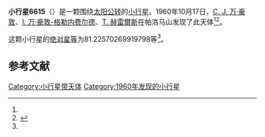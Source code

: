 {{Infobox planet
| bgcolour = #FFFFC0
| name = 6615 Plutarchos
| symbol = 
| image = 
| caption = 
| discovery = yes
| discovery_ref = 
| discoverer = [[C._J._万·豪敦|C. J. 万·豪敦]]、[[I._万·豪敦-格勒内费尔德|I. 万·豪敦-格勒内费尔德]]、[[T._赫雷爾斯|T. 赫雷爾斯]]
| discovery_site = [[帕洛马山|帕洛马山]] 
| discovered = 1960年10月17日
| designations = yes
| mp_name = 
| named_after = 
| alt_names = 9512 P-L/ 1991 EW
| mp_category = [[主带小行星|主带小行星]]
| orbit_ref = <ref name="a">[http://ssd.jpl.nasa.gov/sbdb.cgi?sstr=6615 6615 Plutarchos] {{Wayback|url=http://ssd.jpl.nasa.gov/sbdb.cgi?sstr=6615 |date=20210724181954 }}，小行星數據庫瀏覽器（JPL Small-Body Database Browser）－[[美国国家航空航天局|美国国家航空航天局]]喷气推进实验室</ref>
| epoch = 2456400.5 (2013年4月18日更新)
| aphelion = {{convert|2.44332837614092|AU|km|3|abbr=on|lk=out}}
| perihelion = {{convert|1.895986594436471|AU|km|3|abbr=on}}
| semimajor = {{convert|2.169657485288696|AU|km|3|abbr=on}}
| eccentricity = 0.126135527
| period = 1167.307284 [[日|日]]<br />3.2[[儒略年|儒略年]]
| avg_speed = 
| inclination = 1.79690352205984
| asc_node = 129.3683334757959
| mean_anomaly = 
| arg_peri = 81.22570269919798
| satellites = 
| physical_characteristics = yes
| dimensions = 
| mass = 
| density = 
| surface_grav = 
| escape_velocity = 
| sidereal_day = 
| axial_tilt = 
| pole_ecliptic_lat = 
| pole_ecliptic_lon = 
| albedo = 
| temperatures= 
| temp_name1 = 
| mean_temp_1 = 
| max_temp_1 = 
| temp_name2 = 
| max_temp_2 = 
| spectral_type = 
| abs_magnitude = 81.22570269919798
}}

'''小行星6615'''（{{lang-en|6615 Plutarchos}}）是一颗围绕[[太阳|太阳]][[公转|公转]]的[[小行星|小行星]]。1960年10月17日，[[C._J._万·豪敦|C. J. 万·豪敦]]、[[I._万·豪敦-格勒内费尔德|I. 万·豪敦-格勒内费尔德]]、[[T._赫雷爾斯|T. 赫雷爾斯]]在帕洛马山发现了此天体<ref name="a" /><ref>{{cite news|title=小行星列表|url=http://cfa-www.harvard.edu/iau/lists/NumberedMPs.txt|accessdate=2013-07-08|newspaper=哈佛大学|archive-date=2008-05-17|archive-url=https://web.archive.org/web/20080517010638/http://cfa-www.harvard.edu/iau/lists/NumberedMPs.txt|dead-url=no}}</ref>。

这颗小行星的[[绝对星等|绝对星等]]为81.22570269919798等<ref name="a" />。

==参考文献==
{{reflist}}
{{Minor Planet Number|[[小行星6614|小行星6614]]|[[小行星6616|小行星6616]]}}

{{小天体}}

[[Category:小行星带天体|Category:小行星带天体]]
[[Category:1960年发现的小行星|Category:1960年发现的小行星]]

{{asteroid-stub}}
